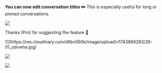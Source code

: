 
<ReleaseVideo src="https://res.cloudinary.com/dltbv060k/video/upload/v1742050488/26-01_o4dsch.mp4"/>

**You can now edit conversation titles ✏️**
This is especially useful for long or pinned conversations.

![](https://res.cloudinary.com/dltbv060k/image/upload/v1742050483/26-02_nvtuvq.png)

Thanks <ReleaseUser name="my" /> (Pro) for suggesting the feature 🙇

<ReleaseBuild>
![](https://res.cloudinary.com/dltbv060k/image/upload/v1743866283/26-01_odvwha.jpg)

![](https://res.cloudinary.com/dltbv060k/image/upload/v1743866456/26-02_g7sw0f.png)

![](https://res.cloudinary.com/dltbv060k/image/upload/v1743866456/26-03_mofkya.png)
</ReleaseBuild>